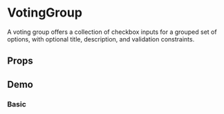 
<Meta title="voting/VotingGroup" component={VotingGroup} decorators={[withKnobs]} />

# VotingGroup
A voting group offers a collection of checkbox inputs for a grouped set of options, with optional title, description, and validation constraints.

## Props
<Props of={VotingGroup} />

## Demo
### Basic

<Preview>
    <Story name="basic">
        <VotingGroup
         options={[
            {label:"Option 1", "value":"1"},
            {label:"Option 2", "value":"2"},
            {label:"Option 3", "value":"3"}
         ]}
         onSelect={action("Selected")}
         />
    </Story>
</Preview>


